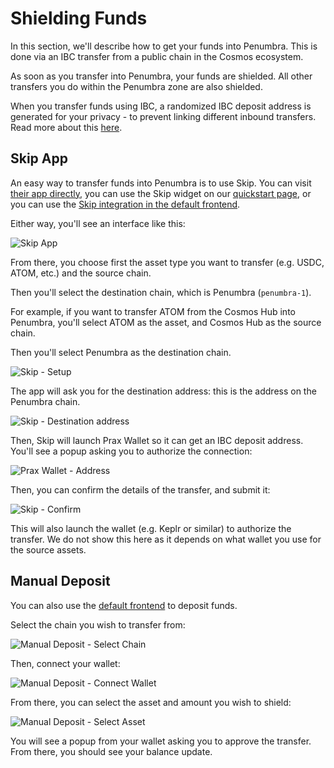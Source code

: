 
# Shielding Funds

In this section, we'll describe how to get your funds into Penumbra. This is done via an IBC transfer from a public chain in the Cosmos ecosystem.

As soon as you transfer into Penumbra, your funds are shielded. All other transfers you do within the Penumbra zone are also shielded.

<Callout type="info" emoji="ℹ️">When you transfer funds using IBC, a randomized IBC deposit address is generated for your privacy - to prevent linking different inbound transfers. Read more about this [here](/web/balances#ibc-deposit-addresses-in-prax-wallet).</Callout>

## Skip App

An easy way to transfer funds into Penumbra is to use Skip. You can visit [their app directly](https://go.skip.build), you can use the Skip widget on our [quickstart page](/quickstart), or you can use the [Skip integration in the default frontend](https://app.penumbra.zone/#/deposit/skip).

Either way, you'll see an interface like this:

![Skip App](/images/skip-app.png)

From there, you choose first the asset type you want to transfer (e.g. USDC, ATOM, etc.) and the source chain.

Then you'll select the destination chain, which is Penumbra (`penumbra-1`).

For example, if you want to transfer ATOM from the Cosmos Hub into Penumbra, you'll select ATOM as the asset, and Cosmos Hub as the source chain.

Then you'll select Penumbra as the destination chain.

![Skip - Setup](/images/skip-transfer-1.png)

The app will ask you for the destination address: this is the address on the Penumbra chain.

![Skip - Destination address](/images/skip-destination-address.png)

Then, Skip will launch Prax Wallet so it can get an IBC deposit address. You'll see a popup asking you to authorize the connection:

![Prax Wallet - Address](/images/skip-authorize.png)

Then, you can confirm the details of the transfer, and submit it:

![Skip - Confirm](/images/skip-confirm.png)

This will also launch the wallet (e.g. Keplr or similar) to authorize the transfer. We do not show this here as it depends on what wallet you use for the source assets.

## Manual Deposit

You can also use the [default frontend](https://app.penumbra.zone/#/deposit/manual) to deposit funds.

Select the chain you wish to transfer from:

![Manual Deposit - Select Chain](/images/manual-shield.png)

Then, connect your wallet:

![Manual Deposit - Connect Wallet](/images/manual-wallet.png)

From there, you can select the asset and amount you wish to shield:

![Manual Deposit - Select Asset](/images/manual-shield-keplr.png)

You will see a popup from your wallet asking you to approve the transfer. From there, you should see your balance update.
